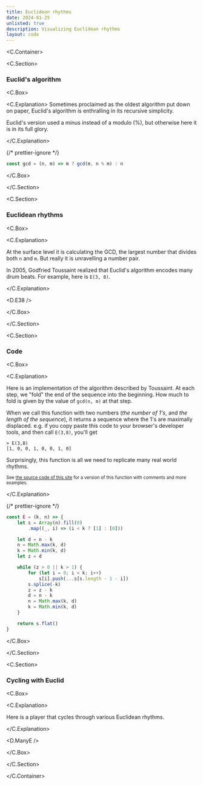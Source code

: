 ```yaml
---
title: Euclidean rhythms
date: 2024-01-25
unlisted: true
description: Visualizing Euclidean rhythms
layout: code
---
```



<C.Container>

<C.Section>

### Euclid's algorithm

<C.Box>

<C.Explanation>
Sometimes proclaimed as the oldest algorithm put down on paper, Euclid's
algorithm is enthralling in its recursive simplicity.

Euclid's version used a minus instead of a modulo (%), but otherwise here it is
in its full glory.

</C.Explanation>

{/* prettier-ignore */}
```js
const gcd = (n, m) => m ? gcd(m, n % m) : n
```

</C.Box>

</C.Section>

<C.Section>

### Euclidean rhythms

<C.Box>

<C.Explanation>

At the surface level it is calculating the GCD, the largest number that divides
both `n` and `m`. But really it is unravelling a number pair.

In 2005, Godfried Toussaint realized that Euclid's algorithm encodes many drum
beats. For example, here is `E(3, 8)`.

</C.Explanation>

<D.E38 />

</C.Box>

</C.Section>

<C.Section>

### Code

<C.Box>

<C.Explanation>

Here is an implementation of the algorithm described by Toussaint. At each step,
we "fold" the end of the sequence into the beginning. How much to fold is given
by the value of `gcd(n, m)` at that step.

When we call this function with two numbers (_the number of 1's_, and _the
length of the sequence_), it returns a sequence where the 1's are maximally
displaced. e.g. if you copy paste this code to your browser's developer tools,
and then call `E(3,8)`, you'll get

```
> E(3,8)
[1, 0, 0, 1, 0, 0, 1, 0]
```

Surprisingly, this function is all we need to replicate many real world rhythms.

<small>

See [the source code of this
site](https://github.com/mnvr/mrmr.io/blob/main/pages/mj/euclid/er.js) for a
version of this function with comments and more examples.

</small>

</C.Explanation>

{/* prettier-ignore */}
```js
const E = (k, n) => {
    let s = Array(n).fill(0)
        .map((_, i) => (i < k ? [1] : [0]))

    let d = n - k
    n = Math.max(k, d)
    k = Math.min(k, d)
    let z = d

    while (z > 0 || k > 1) {
        for (let i = 0; i < k; i++)
            s[i].push(...s[s.length - 1 - i])
        s.splice(-k)
        z = z - k
        d = n - k
        n = Math.max(k, d)
        k = Math.min(k, d)
    }

    return s.flat()
}
```

</C.Box>

</C.Section>

<C.Section>

### Cycling with Euclid

<C.Box>

<C.Explanation>

Here is a player that cycles through various Euclidean rhythms.

</C.Explanation>

<D.ManyE />

</C.Box>

</C.Section>

</C.Container>
